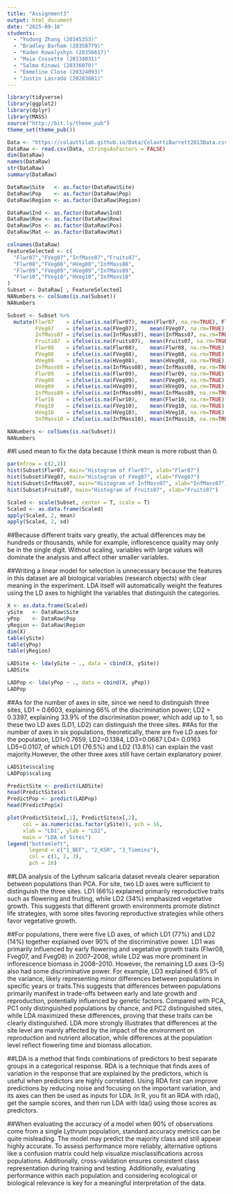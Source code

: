 ```yaml
---
title: "Assignment3"
output: html_document
date: "2025-09-16"
students:
  - "Yudong Zhang (20345353)"
  - "Bradley Barham (20358779)"
  - "Kaden Kowalyshyn (20356617)"
  - "Maia Cossette (20334031)"
  - "Salma Kinawi (20336070)"
  - "Emmeline Close (20324093)"
  - "Justin Lasrado (20283881)"
---
```


```r
library(tidyverse)
library(ggplot2)
library(dplyr)
library(MASS)
source("http://bit.ly/theme_pub")
theme_set(theme_pub())

Data <- "https://colauttilab.github.io/Data/ColauttiBarrett2013Data.csv"
DataRaw <- read.csv(Data, stringsAsFactors = FALSE)
dim(DataRaw) 
names(DataRaw)
str(DataRaw)
summary(DataRaw)
```

```r
DataRaw$Site   <- as.factor(DataRaw$Site)
DataRaw$Pop    <- as.factor(DataRaw$Pop)
DataRaw$Region <- as.factor(DataRaw$Region)

DataRaw$Ind <- as.factor(DataRaw$Ind)
DataRaw$Row <- as.factor(DataRaw$Row)
DataRaw$Pos <- as.factor(DataRaw$Pos)
DataRaw$Mat <- as.factor(DataRaw$Mat)
```

```r
colnames(DataRaw)
FeatureSelected <- c(
  "Flwr07","FVeg07","InfMass07","Fruits07",
  "Flwr08","FVeg08","HVeg08","InfMass08",
  "Flwr09","FVeg09","HVeg09","InfMass09",
  "Flwr10","FVeg10","HVeg10","InfMass10"
)
Subset <- DataRaw[ , FeatureSelected]
NANumbers <- colSums(is.na(Subset)) 
NANumbers
```

```r
Subset <- Subset %>%
  mutate(Flwr07    = ifelse(is.na(Flwr07), mean(Flwr07, na.rm=TRUE), Flwr07),
         FVeg07    = ifelse(is.na(FVeg07),    mean(FVeg07, na.rm=TRUE), FVeg07),
         InfMass07 = ifelse(is.na(InfMass07), mean(InfMass07, na.rm=TRUE), InfMass07),
         Fruits07  = ifelse(is.na(Fruits07),  mean(Fruits07, na.rm=TRUE), Fruits07),
         Flwr08    = ifelse(is.na(Flwr08),    mean(Flwr08, na.rm=TRUE), Flwr08),
         FVeg08    = ifelse(is.na(FVeg08),    mean(FVeg08, na.rm=TRUE), FVeg08),
         HVeg08    = ifelse(is.na(HVeg08),    mean(HVeg08, na.rm=TRUE), HVeg08),
         InfMass08 = ifelse(is.na(InfMass08), mean(InfMass08, na.rm=TRUE), InfMass08),
         Flwr09    = ifelse(is.na(Flwr09),    mean(Flwr09, na.rm=TRUE), Flwr09),
         FVeg09    = ifelse(is.na(FVeg09),    mean(FVeg09, na.rm=TRUE), FVeg09),
         HVeg09    = ifelse(is.na(HVeg09),    mean(HVeg09, na.rm=TRUE), HVeg09),
         InfMass09 = ifelse(is.na(InfMass09), mean(InfMass09, na.rm=TRUE), InfMass09),
         Flwr10    = ifelse(is.na(Flwr10),    mean(Flwr10, na.rm=TRUE), Flwr10),
         FVeg10    = ifelse(is.na(FVeg10),    mean(FVeg10, na.rm=TRUE), FVeg10),
         HVeg10    = ifelse(is.na(HVeg10),    mean(HVeg10, na.rm=TRUE), HVeg10),
         InfMass10 = ifelse(is.na(InfMass10), mean(InfMass10, na.rm=TRUE), InfMass10))

NANumbers <- colSums(is.na(Subset)) 
NANumbers
```

##I used mean to fix the data because I think mean is more robust than 0.

```r
par(mfrow = c(2,2))
hist(Subset$Flwr07, main="Histogram of Flwr07", xlab="Flwr07")
hist(Subset$FVeg07, main="Histogram of FVeg07", xlab="FVeg07")
hist(Subset$InfMass07, main="Histogram of InfMass07", xlab="InfMass07")
hist(Subset$Fruits07, main="Histogram of Fruits07", xlab="Fruits07")
```

```r
Scaled <- scale(Subset, center = T, scale = T)
Scaled <- as.data.frame(Scaled)
apply(Scaled, 2, mean)
apply(Scaled, 2, sd)
```

##Because different traits vary greatly, the actual differences may be hundreds or thousands, while for example, inflorescence quality may only be in the single digit. Without scaling, variables with large values will dominate the analysis and affect other smaller variables.

##Writing a linear model for selection is unnecessary because the features in this dataset are all biological variables (research objects) with clear meaning in the experiment. LDA itself will automatically weight the features using the LD axes to highlight the variables that distinguish the categories.

```r
X <- as.data.frame(Scaled)
ySite   <- DataRaw$Site
yPop    <- DataRaw$Pop 
yRegion <- DataRaw$Region
dim(X) 
table(ySite)
table(yPop)
table(yRegion)
```

```r
LADSite <- lda(ySite ~ ., data = cbind(X, ySite))
LADSite

LADPop <- lda(yPop ~ ., data = cbind(X, yPop))
LADPop
```

##As for the number of axes in site, since we need to distinguish three sites, LD1 = 0.6603, explaining 66% of the discrimination power; LD2 = 0.3397, explaining 33.9% of the discrimination power, which add up to 1, so these two LD axes (LD1, LD2) can distinguish the three sites.
##As for the number of axes in six populations, theoretically, there are five LD axes for the population, LD1=0.7659, LD2=0.1384, LD3=0.0687 LD4= 0.0163 LD5=0.0107, of which LD1 (76.5%) and LD2 (13.8%) can explain the vast majority.However, the other three axes still have certain explanatory power.

```r
LADSite$scaling
LADPop$scaling

PredictSite <- predict(LADSite)
head(PredictSite$x)
PredictPop <- predict(LADPop)
head(PredictPop$x)
```

```r
plot(PredictSite$x[,1], PredictSite$x[,2],
     col = as.numeric(as.factor(ySite)), pch = 16,
     xlab = "LD1", ylab = "LD2",
     main = "LDA of Sites")
legend("bottomleft",
       legend = c("1_BEF", "2_KSR", "3_Timmins"),
       col = c(1, 2, 3),
       pch = 16)
```

##LDA analysis of the Lythrum salicaria dataset reveals clearer separation between populations than PCA. For site, two LD axes were sufficient to distinguish the three sites. LD1 (66%) explained primarily reproductive traits such as flowering and fruiting, while LD2 (34%) emphasized vegetative growth. This suggests that different growth environments promote distinct life strategies, with some sites favoring reproductive strategies while others favor vegetative growth.

##For populations, there were five LD axes, of which LD1 (77%) and LD2 (14%) together explained over 90% of the discriminative power. LD1 was primarily influenced by early flowering and vegetative growth traits (Flwr08, Fveg07, and Fveg08) in 2007–2008, while LD2 was more prominent in inflorescence biomass in 2008–2010. However, the remaining LD axes (3–5) also had some discriminative power. For example, LD3 explained 6.9% of the variance, likely representing minor differences between populations in specific years or traits.This suggests that differences between populations primarily manifest in trade-offs between early and late growth and reproduction, potentially influenced by genetic factors. Compared with PCA, PC1 only distinguished populations by chance, and PC2 distinguished sites, while LDA maximized these differences, proving that these traits can be clearly distinguished. LDA more strongly illustrates that differences at the site level are mainly affected by the impact of the environment on reproduction and nutrient allocation, while differences at the population level reflect flowering time and biomass allocation.

##LDA is a method that finds combinations of predictors to best separate groups in a categorical response. RDA is a technique that finds axes of variation in the response that are explained by the predictors, which is useful when predictors are highly correlated. Using RDA first can improve predictions by reducing noise and focusing on the important variation, and its axes can then be used as inputs for LDA. In R, you fit an RDA with rda(), get the sample scores, and then run LDA with lda() using those scores as predictors.

##When evaluating the accuracy of a model when 90% of observations come from a single Lythrum population, standard accuracy metrics can be quite misleading. The model may predict the majority class and still appear highly accurate. To assess performance more reliably, alternative options like a confusion matrix could help visualize misclassifications across populations. Additionally, cross-validation ensures consistent class representation during training and testing. Additionally, evaluating performance within each population and considering ecological or biological relevance is key for a meaningful interpretation of the data. 